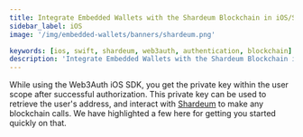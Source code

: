 ```yaml
---
title: Integrate Embedded Wallets with the Shardeum Blockchain in iOS/Swift Applications
sidebar_label: iOS
image: '/img/embedded-wallets/banners/shardeum.png'

keywords: [ios, swift, shardeum, web3auth, authentication, blockchain]
description: 'Integrate Embedded Wallets with the Shardeum Blockchain in iOS/Swift Applications | Embedded Wallets'
---
```



<SEO
  title="Integrate Embedded Wallets with the Shardeum Blockchain in iOS/Swift Applications"
  description="Integrate Embedded Wallets with the Shardeum Blockchain in iOS/Swift Applications | Embedded Wallets"
  image="https://docs.metamask.io/img/embedded-wallets/banners/shardeum.png"
  slug="/embedded-wallets/connect-blockchain/evm/shardeum/ios"
/>

While using the Web3Auth iOS SDK, you get the private key within the user scope after successful authorization. This private key can be used to retrieve the user's address, and interact with [Shardeum](https://shardeum.org/) to make any blockchain calls. We have highlighted a few here for getting you started quickly on that.

<EVMInteraction />

